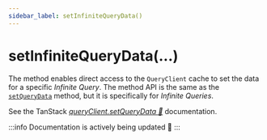 ```yaml
---
sidebar_label: setInfiniteQueryData()
---
```


# setInfiniteQueryData(...)

The method enables direct access to the `QueryClient` cache to set the data for a specific _Infinite Query_.
The method API is the same as the [`setQueryData`](setQueryData.mdx) method, but it is specifically for _Infinite Queries_.

See the TanStack [_queryClient.setQueryData 🌴_](https://tanstack.com/query/latest/docs/reference/QueryClient#queryclientsetquerydata) documentation.

:::info
Documentation is actively being updated 🚧
:::
